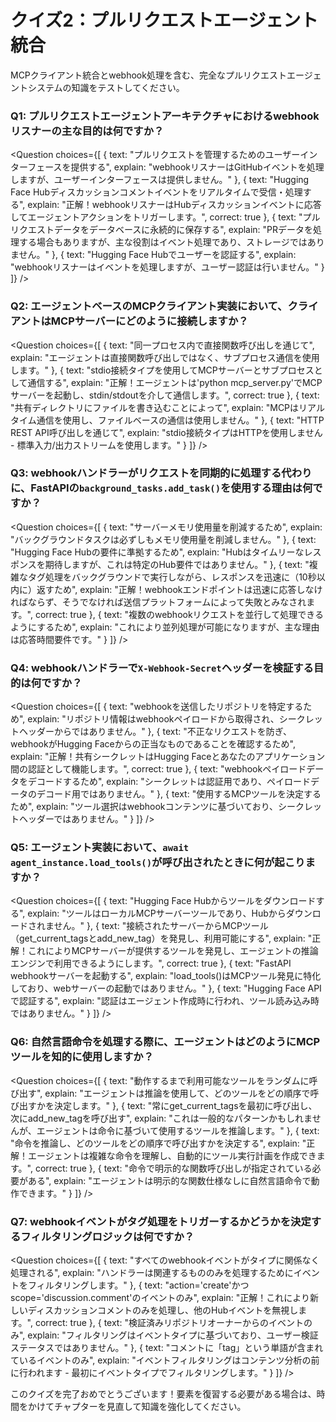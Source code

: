 # クイズ2：プルリクエストエージェント統合

MCPクライアント統合とwebhook処理を含む、完全なプルリクエストエージェントシステムの知識をテストしてください。

### Q1: プルリクエストエージェントアーキテクチャにおけるwebhookリスナーの主な目的は何ですか？

<Question
  choices={[
    {
      text: "プルリクエストを管理するためのユーザーインターフェースを提供する",
      explain: "webhookリスナーはGitHubイベントを処理しますが、ユーザーインターフェースは提供しません。"
    },
    {
      text: "Hugging Face Hubディスカッションコメントイベントをリアルタイムで受信・処理する",
      explain: "正解！webhookリスナーはHubディスカッションイベントに応答してエージェントアクションをトリガーします。",
      correct: true
    },
    {
      text: "プルリクエストデータをデータベースに永続的に保存する",
      explain: "PRデータを処理する場合もありますが、主な役割はイベント処理であり、ストレージではありません。"
    },
    {
      text: "Hugging Face Hubでユーザーを認証する",
      explain: "webhookリスナーはイベントを処理しますが、ユーザー認証は行いません。"
    }
  ]}
/>

### Q2: エージェントベースのMCPクライアント実装において、クライアントはMCPサーバーにどのように接続しますか？

<Question
  choices={[
    {
      text: "同一プロセス内で直接関数呼び出しを通じて",
      explain: "エージェントは直接関数呼び出しではなく、サブプロセス通信を使用します。"
    },
    {
      text: "stdio接続タイプを使用してMCPサーバーとサブプロセスとして通信する",
      explain: "正解！エージェントは'python mcp_server.py'でMCPサーバーを起動し、stdin/stdoutを介して通信します。",
      correct: true
    },
    {
      text: "共有ディレクトリにファイルを書き込むことによって",
      explain: "MCPはリアルタイム通信を使用し、ファイルベースの通信は使用しません。"
    },
    {
      text: "HTTP REST API呼び出しを通じて",
      explain: "stdio接続タイプはHTTPを使用しません - 標準入力/出力ストリームを使用します。"
    }
  ]}
/>

### Q3: webhookハンドラーがリクエストを同期的に処理する代わりに、FastAPIの`background_tasks.add_task()`を使用する理由は何ですか？

<Question
  choices={[
    {
      text: "サーバーメモリ使用量を削減するため",
      explain: "バックグラウンドタスクは必ずしもメモリ使用量を削減しません。"
    },
    {
      text: "Hugging Face Hubの要件に準拠するため",
      explain: "Hubはタイムリーなレスポンスを期待しますが、これは特定のHub要件ではありません。"
    },
    {
      text: "複雑なタグ処理をバックグラウンドで実行しながら、レスポンスを迅速に（10秒以内に）返すため",
      explain: "正解！webhookエンドポイントは迅速に応答しなければならず、そうでなければ送信プラットフォームによって失敗とみなされます。",
      correct: true
    },
    {
      text: "複数のwebhookリクエストを並行して処理できるようにするため",
      explain: "これにより並列処理が可能になりますが、主な理由は応答時間要件です。"
    }
  ]}
/>

### Q4: webhookハンドラーで`X-Webhook-Secret`ヘッダーを検証する目的は何ですか？

<Question
  choices={[
    {
      text: "webhookを送信したリポジトリを特定するため",
      explain: "リポジトリ情報はwebhookペイロードから取得され、シークレットヘッダーからではありません。"
    },
    {
      text: "不正なリクエストを防ぎ、webhookがHugging Faceからの正当なものであることを確認するため",
      explain: "正解！共有シークレットはHugging Faceとあなたのアプリケーション間の認証として機能します。",
      correct: true
    },
    {
      text: "webhookペイロードデータをデコードするため",
      explain: "シークレットは認証用であり、ペイロードデータのデコード用ではありません。"
    },
    {
      text: "使用するMCPツールを決定するため",
      explain: "ツール選択はwebhookコンテンツに基づいており、シークレットヘッダーではありません。"
    }
  ]}
/>

### Q5: エージェント実装において、`await agent_instance.load_tools()`が呼び出されたときに何が起こりますか？

<Question
  choices={[
    {
      text: "Hugging Face Hubからツールをダウンロードする",
      explain: "ツールはローカルMCPサーバーツールであり、Hubからダウンロードされません。"
    },
    {
      text: "接続されたサーバーからMCPツール（get_current_tagsとadd_new_tag）を発見し、利用可能にする",
      explain: "正解！これによりMCPサーバーが提供するツールを発見し、エージェントの推論エンジンで利用できるようにします。",
      correct: true
    },
    {
      text: "FastAPI webhookサーバーを起動する",
      explain: "load_tools()はMCPツール発見に特化しており、webサーバーの起動ではありません。"
    },
    {
      text: "Hugging Face APIで認証する",
      explain: "認証はエージェント作成時に行われ、ツール読み込み時ではありません。"
    }
  ]}
/>

### Q6: 自然言語命令を処理する際に、エージェントはどのようにMCPツールを知的に使用しますか？

<Question
  choices={[
    {
      text: "動作するまで利用可能なツールをランダムに呼び出す",
      explain: "エージェントは推論を使用して、どのツールをどの順序で呼び出すかを決定します。"
    },
    {
      text: "常にget_current_tagsを最初に呼び出し、次にadd_new_tagを呼び出す",
      explain: "これは一般的なパターンかもしれませんが、エージェントは命令に基づいて使用するツールを推論します。"
    },
    {
      text: "命令を推論し、どのツールをどの順序で呼び出すかを決定する",
      explain: "正解！エージェントは複雑な命令を理解し、自動的にツール実行計画を作成できます。",
      correct: true
    },
    {
      text: "命令で明示的な関数呼び出しが指定されている必要がある",
      explain: "エージェントは明示的な関数仕様なしに自然言語命令で動作できます。"
    }
  ]}
/>

### Q7: webhookイベントがタグ処理をトリガーするかどうかを決定するフィルタリングロジックは何ですか？

<Question
  choices={[
    {
      text: "すべてのwebhookイベントがタイプに関係なく処理される",
      explain: "ハンドラーは関連するもののみを処理するためにイベントをフィルタリングします。"
    },
    {
      text: "action='create'かつscope='discussion.comment'のイベントのみ",
      explain: "正解！これにより新しいディスカッションコメントのみを処理し、他のHubイベントを無視します。",
      correct: true
    },
    {
      text: "検証済みリポジトリオーナーからのイベントのみ",
      explain: "フィルタリングはイベントタイプに基づいており、ユーザー検証ステータスではありません。"
    },
    {
      text: "コメントに「tag」という単語が含まれているイベントのみ",
      explain: "イベントフィルタリングはコンテンツ分析の前に行われます - 最初にイベントタイプでフィルタリングします。"
    }
  ]}
/>

このクイズを完了おめでとうございます！要素を復習する必要がある場合は、時間をかけてチャプターを見直して知識を強化してください。 